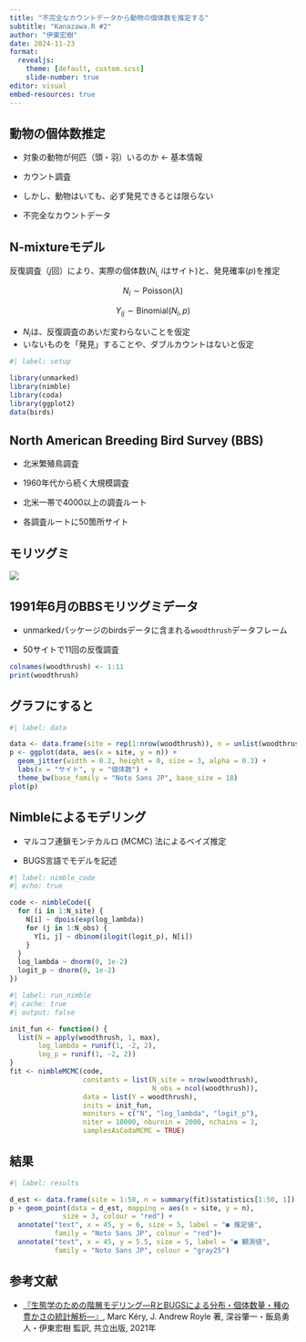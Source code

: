 ```yaml
---
title: "不完全なカウントデータから動物の個体数を推定する"
subtitle: "Kanazawa.R #2"
author: "伊東宏樹"
date: 2024-11-23
format:
  revealjs:
    theme: [default, custom.scss]
    slide-number: true
editor: visual
embed-resources: true
---
```


## 動物の個体数推定

::: incremental
-   対象の動物が何匹（頭・羽）いるのか ← 基本情報

-   カウント調査

-   しかし、動物はいても、必ず発見できるとは限らない

-   不完全なカウントデータ
:::

## N-mixtureモデル

反復調査（*j*回）により、実際の個体数(*N*~i,~ *i*はサイト)と、発見確率(*p*)を推定

$$
N_i \sim \mathrm{Poisson}(\lambda)
$$

$$
Y_{ij} \sim \mathrm{Binomial}(N_i, p)
$$

-   *N~i~*は、反復調査のあいだ変わらないことを仮定
-   いないものを「発見」することや、ダブルカウントはないと仮定

```r
#| label: setup

library(unmarked)
library(nimble)
library(coda)
library(ggplot2)
data(birds)
```

## North American Breeding Bird Survey (BBS)

-   北米繁殖鳥調査

-   1960年代から続く大規模調査

-   北米一帯で4000以上の調査ルート

-   各調査ルートに50箇所サイト

## モリツグミ

![](images/20100208153413!Hylocichla_mustelina_FWS.jpg)

## 1991年6月のBBSモリツグミデータ

-   unmarkedパッケージのbirdsデータに含まれる`woodthrush`データフレーム

-   50サイトで11回の反復調査

```r
colnames(woodthrush) <- 1:11
print(woodthrush)
```

## グラフにすると

```r
#| label: data

data <- data.frame(site = rep(1:nrow(woodthrush)), n = unlist(woodthrush))
p <- ggplot(data, aes(x = site, y = n)) +
  geom_jitter(width = 0.2, height = 0, size = 3, alpha = 0.3) +
  labs(x = "サイト", y = "個体数") +
  theme_bw(base_family = "Noto Sans JP", base_size = 18)
plot(p)
```

## Nimbleによるモデリング

-   マルコフ連鎖モンテカルロ (MCMC) 法によるベイズ推定

-   BUGS言語でモデルを記述

```r
#| label: nimble_code
#| echo: true

code <- nimbleCode({
  for (i in 1:N_site) {
    N[i] ~ dpois(exp(log_lambda))
    for (j in 1:N_obs) {
      Y[i, j] ~ dbinom(ilogit(logit_p), N[i])
    }
  }
  log_lambda ~ dnorm(0, 1e-2)
  logit_p ~ dnorm(0, 1e-2)
})
```

```r
#| label: run_nimble
#| cache: true
#| output: false

init_fun <- function() {
  list(N = apply(woodthrush, 1, max),
       log_lambda = runif(1, -2, 2),
       log_p = runif(1, -2, 2))
}
fit <- nimbleMCMC(code,
                  constants = list(N_site = nrow(woodthrush),
                                   N_obs = ncol(woodthrush)),
                  data = list(Y = woodthrush),
                  inits = init_fun,
                  monitors = c("N", "log_lambda", "logit_p"),
                  niter = 10000, nburnin = 2000, nchains = 3,
                  samplesAsCodaMCMC = TRUE)
```

## 結果

```r
#| label: results

d_est <- data.frame(site = 1:50, n = summary(fit)$statistics[1:50, 1])
p + geom_point(data = d_est, mapping = aes(x = site, y = n),
             size = 3, colour = "red") +
  annotate("text", x = 45, y = 6, size = 5, label = "● 推定値", 
           family = "Noto Sans JP", colour = "red")+
  annotate("text", x = 45, y = 5.5, size = 5, label = "● 観測値", 
           family = "Noto Sans JP", colour = "gray25")
```

## 参考文献

-   [『生態学のための階層モデリング―RとBUGSによる分布・個体数量・種の豊かさの統計解析―』](https://www.kyoritsu-pub.co.jp/book/b10003301.html), Marc Kéry, J. Andrew Royle 著, 深谷肇一・飯島勇人・伊東宏樹 監訳, 共立出版, 2021年
